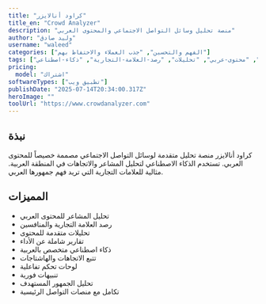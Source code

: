 ```yaml
---
title: "كراود أنالايزر"
title_en: "Crowd Analyzer"
description: "منصة تحليل وسائل التواصل الاجتماعي والمحتوى العربي"
author: "وليد صادق"
username: "waleed"
categories: ["الفهم والتحسين", "جذب العملاء والاحتفاظ بهم"]
tags: ["تحليل-وسائل-التواصل", "محتوى-عربي", "تحليلات", "رصد-العلامة-التجارية", "ذكاء-اصطناعي"]
pricing:
  model: "اشتراك"
softwareTypes: ["تطبيق ويب"]
publishDate: "2025-07-14T20:34:00.317Z"
heroImage: ""
toolUrl: "https://www.crowdanalyzer.com"
---
```

## نبذة
كراود أنالايزر منصة تحليل متقدمة لوسائل التواصل الاجتماعي مصممة خصيصاً للمحتوى العربي. تستخدم الذكاء الاصطناعي لتحليل المشاعر والاتجاهات في المنطقة العربية. مثالية للعلامات التجارية التي تريد فهم جمهورها العربي.

## المميزات
- تحليل المشاعر للمحتوى العربي
- رصد العلامة التجارية والمنافسين
- تحليلات متقدمة للمحتوى
- تقارير شاملة عن الأداء
- ذكاء اصطناعي متخصص بالعربية
- تتبع الاتجاهات والهاشتاجات
- لوحات تحكم تفاعلية
- تنبيهات فورية
- تحليل الجمهور المستهدف
- تكامل مع منصات التواصل الرئيسية
